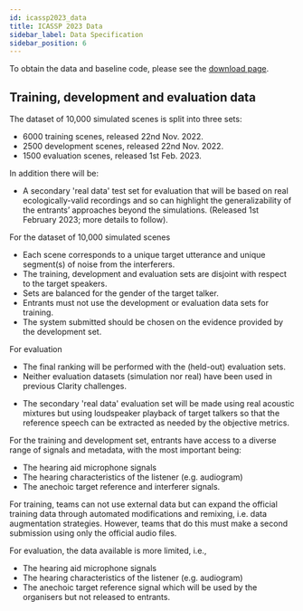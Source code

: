 ```yaml
---
id: icassp2023_data
title: ICASSP 2023 Data
sidebar_label: Data Specification
sidebar_position: 6
---
```



To obtain the data and baseline code, please see the [download page](../icassp2023_download).

## Training, development and evaluation data

The dataset of 10,000 simulated scenes is split into three sets:

- 6000 training scenes, released 22nd Nov. 2022.
- 2500 development scenes, released 22nd Nov. 2022.
- 1500 evaluation scenes, released 1st Feb. 2023.

In addition there will be:

- A secondary 'real data' test set for evaluation that will be based on real ecologically-valid recordings and so can highlight the generalizability of the entrants’ approaches beyond the simulations. (Released 1st February 2023; more details to follow).
  
For the dataset of 10,000 simulated scenes

- Each scene corresponds to a unique target utterance and unique segment(s) of noise from the interferers. 
- The training, development and evaluation sets are disjoint with respect to the target speakers. 
- Sets are balanced for the gender of the target talker. 
- Entrants must not use the development or evaluation data sets for training. 
- The system submitted should be chosen on the evidence provided by the development set. 

For evaluation

- The final ranking will be performed with the (held-out) evaluation sets. 
- Neither evaluation datasets (simulation nor real) have been used in previous Clarity challenges.
<!-- The secondary 'real data' evaluation set will be made using live human talkers in a listening room and real interfering noises (e.g. TVs, washing machines). These sounds will be separately recorded so the reference speech can be extracted as needed by the objective metrics. -->
- The secondary 'real data' evaluation set will be made using real acoustic mixtures but using loudspeaker playback of target talkers so that the reference speech can be extracted as needed by the objective metrics.

For the training and development set, entrants have access to a diverse range of signals and metadata, with the most important being:

- The hearing aid microphone signals
- The hearing characteristics of the listener (e.g. audiogram)
- The anechoic target reference and interferer signals.

For training, teams can not use external data but can expand the official training data through automated modifications and remixing, i.e. data augmentation strategies. However, teams that do this must make a second submission using only the official audio files.

For evaluation, the data available is more limited, i.e.,

- The hearing aid microphone signals
- The hearing characteristics of the listener (e.g. audiogram)
- The anechoic target reference signal which will be used by the organisers but not released to entrants.
